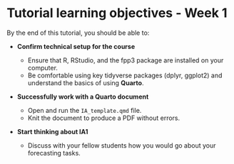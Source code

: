 # Tutorial learning objectives - Week 1

By the end of this tutorial, you should be able to:

-   **Confirm technical setup for the course**

    -   Ensure that R, RStudio, and the fpp3 package are installed on your computer.
    -   Be comfortable using key tidyverse packages (dplyr, ggplot2) and understand the basics of using **Quarto**.

-   **Successfully work with a Quarto document**

    -   Open and run the `IA_template.qmd` file.
    -   Knit the document to produce a PDF without errors.
    
-   **Start thinking about IA1**
  
    - Discuss with your fellow students how you would go about your forecasting tasks.
